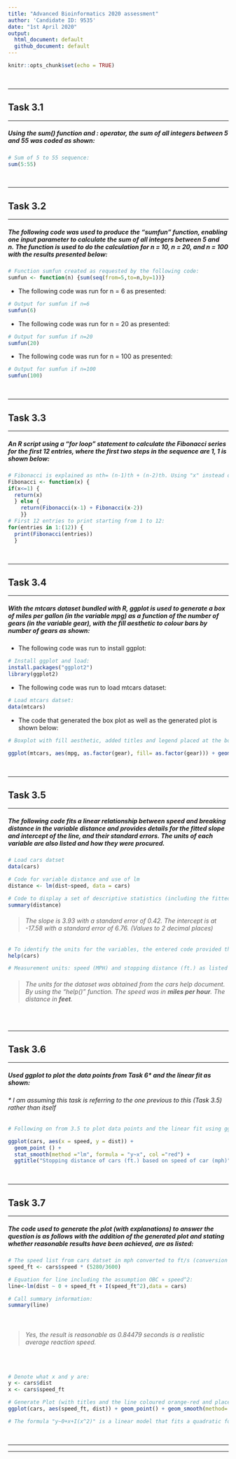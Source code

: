 ```yaml
---
title: "Advanced Bioinformatics 2020 assessment"
author: 'Candidate ID: 9535'
date: "1st April 2020"
output:
  html_document: default
  github_document: default
---
```


```r
knitr::opts_chunk$set(echo = TRUE)
```

<p>&nbsp;</p>

___
## Task 3.1
___
##### Using the sum() function and : operator, the sum of all integers between 5 and 55 was coded as shown: 

```r
# Sum of 5 to 55 sequence:
sum(5:55)
```

<p>&nbsp;</p>

___
## Task 3.2
___
##### The following code was used to produce the "sumfun" function, enabling one input parameter to calculate the sum of all integers between 5 and n. The function is used to do the calculation for n = 10, n = 20, and n = 100 with the results presented below:

```r
# Function sumfun created as requested by the following code:
sumfun <- function(n) {sum(seq(from=5,to=n,by=1))}

```

+ The following code was run for n = 6 as presented:
```r
# Output for sumfun if n=6
sumfun(6)
```

+ The following code was run for n = 20 as presented:
```r
# Output for sumfun if n=20
sumfun(20)
```

+ The following code was run for n = 100 as presented:
```r
# Output for sumfun if n=100
sumfun(100)
```

<p>&nbsp;</p>

___
## Task 3.3
___
##### An R script using a "for loop" statement to calculate the Fibonacci series for the first 12 entries, where the first two steps in the sequence are 1, 1  is shown below:

```r
# Fibonacci is explained as nth= (n-1)th + (n-2)th. Using "x" instead of n (as n used prior) and a "for loop" statement.
Fibonacci <- function(x) {
if(x<=1) {
  return(x)
  } else {
    return(Fibonacci(x-1) + Fibonacci(x-2))
    }}
# First 12 entries to print starting from 1 to 12:
for(entries in 1:(12)) { 
  print(Fibonacci(entries))
  }
```

<p>&nbsp;</p>

___
## Task 3.4
___
##### With the mtcars dataset bundled with R, ggplot is used to generate a box of miles per gallon (in the variable mpg) as a function of the number of gears (in the variable gear), with the fill aesthetic to colour bars by number of gears as shown:

+ The following code was run to install ggplot:
```r
# Install ggplot and load:
install.packages("ggplot2")
library(ggplot2)

```

+ The following code was run to load mtcars dataset:
```r
# Load mtcars datset:
data(mtcars)

```

+ The code that generated the box plot as well as the generated plot is shown below:
```r
# Boxplot with fill aesthetic, added titles and legend placed at the bottom for better viewing:

ggplot(mtcars, aes(mpg, as.factor(gear), fill= as.factor(gear))) + geom_boxplot() + ggtitle("Relationship between fuel consumption (mpg) and the number of gears") + xlab("Fuel Consumption (mpg)") + ylab("Gears") + labs(fill = "Bars coloured illustrating number of gears") + theme(legend.position="bottom")

```

<p>&nbsp;</p>

___
## Task 3.5
___
##### The following code fits a linear relationship between speed and breaking distance in the variable distance and provides details for the fitted slope and intercept of the line, and their standard errors. The units of each variable are also listed and how they were procured. 

```r
# Load cars datset
data(cars)

# Code for variable distance and use of lm
distance <- lm(dist~speed, data = cars)

# Code to display a set of descriptive statistics (including the fitted slope and intercept of the line, and their standard errors):
summary(distance)

```

> ###### The slope is 3.93 with a standard error of 0.42. The intercept is at -17.58 with a standard error of 6.76.  *(Values to 2 decimal places)*

```r
# To identify the units for the variables, the entered code provided the information:
help(cars)

# Measurement units: speed (MPH) and stopping distance (ft.) as listed in the cars documentation.
```

> ###### The units for the dataset was obtained from the *cars* help document. By using the "help()" function. The speed was in **miles per hour**. The distance in **feet**.

<p>&nbsp;</p>

___
## Task 3.6
___
##### Used ggplot to plot the data points from Task 6* and the linear fit as shown:
###### * *I am assuming this task is referring to the one previous to this (Task 3.5) rather than itself*

```r
# Following on from 3.5 to plot data points and the linear fit using ggplot. I also coloured the line red and placed headings on the axis as well as a title.

ggplot(cars, aes(x = speed, y = dist)) +
  geom_point () +
  stat_smooth(method ="lm", formula = "y~x", col ="red") +
  ggtitle("Stopping distance of cars (ft.) based on speed of car (mph)") + xlab("Speed (MPH)") + ylab("Stopping Distance (ft.)")

```

<p>&nbsp;</p>

___
## Task 3.7
___
##### The code used to generate the plot (with explanations) to answer the question is as follows with the addition of the generated plot and stating whether reasonable results have been achieved, are as listed:

```r
# The speed list from cars datset in mph converted to ft/s (conversion factor is 5280/3600), in order to estimate reaction time in seconds :
speed_ft <- cars$speed * (5280/3600)

# Equation for line including the assumption OBC ∝ speed^2:
line<-lm(dist ~ 0 + speed_ft + I(speed_ft^2),data = cars)

# Call summary information:
summary(line)

```
<p>&nbsp;</p>


> ###### Yes, the result is reasonable as 0.84479 seconds is a realistic average reaction speed.


<p>&nbsp;</p>

```r
# Denote what x and y are:
y <- cars$dist
x <- cars$speed_ft

# Generate Plot (with titles and the line coloured orange-red and placed headings on the axis as well as a title) with the stated formula:
ggplot(cars, aes(speed_ft, dist)) + geom_point() + geom_smooth(method='lm', formula="y~0+x+I(x^2)", col ="orangered2") + labs(title = "The average reaction time for driver to start breaking", x="Car Speed (ft./s)", y="Distance (ft.)")

# The formula "y~0+x+I(x^2)" is a linear model that fits a quadratic formula with zero offset.
```

<p>&nbsp;</p>

___
___

<p>&nbsp;</p>